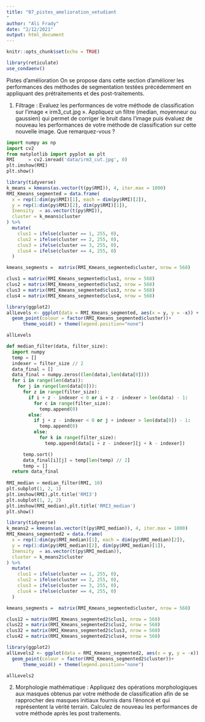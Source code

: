 ```yaml
---
title: "07_pistes_amelioration_vetudiant
"
author: "Ali Frady"
date: "2/12/2021"
output: html_document
---
```


```r
knitr::opts_chunk$set(echo = TRUE)
```

```r
library(reticulate)
use_condaenv()
```


Pistes d'amélioration
On se propose dans cette section d’améliorer les performances des méthodes de segmentation testées précédemment en appliquant des prétraitements et des post-traitements.

1) Filtrage : Evaluez les performances de votre méthode de classification sur l’image « irm3_cut.jpg ». Appliquez un filtre (median, moyenneur ou gaussien) qui permet de corriger le bruit dans l’image puis évaluez de nouveau les performances de votre méthode de classification sur cette nouvelle image. Que remarquez-vous ?
```python
import numpy as np
import cv2
from matplotlib import pyplot as plt
RMI     = cv2.imread('data/irm3_cut.jpg', 0)
plt.imshow(RMI)
plt.show()
```

```r
library(tidyverse)
k_means = kmeans(as.vector(t(py$RMI)), 4, iter.max = 1000)
RMI_Kmeans_segmented = data.frame(
  x = rep(1:dim(py$RMI)[1], each = dim(py$RMI)[2]),
  y = rep(1:dim(py$RMI)[2], dim(py$RMI)[1]),
  Inensity  = as.vector(t(py$RMI)),
  cluster = k_means$cluster
) %>%
  mutate(
    clus1 = ifelse(cluster == 1, 255, 0),
    clus2 = ifelse(cluster == 2, 255, 0),
    clus3 = ifelse(cluster == 3, 255, 0),
    clus4 = ifelse(cluster == 4, 255, 0)
  )

kmeans_segments =  matrix(RMI_Kmeans_segmented$cluster, nrow = 568)

clus1 = matrix(RMI_Kmeans_segmented$clus1, nrow = 568)
clus2 = matrix(RMI_Kmeans_segmented$clus2, nrow = 568)
clus3 = matrix(RMI_Kmeans_segmented$clus3, nrow = 568)
clus4 = matrix(RMI_Kmeans_segmented$clus4, nrow = 568)
```


```r
library(ggplot2)
allLevels <- ggplot(data = RMI_Kmeans_segmented, aes(x = y, y = -x)) + 
  geom_point(colour = factor(RMI_Kmeans_segmented$cluster))+
      theme_void() + theme(legend.position="none")

allLevels
```



```python
def median_filter(data, filter_size):
  import numpy
  temp = []
  indexer = filter_size // 2
  data_final = []
  data_final = numpy.zeros((len(data),len(data[0])))
  for i in range(len(data)):
    for j in range(len(data[0])):
      for z in range(filter_size):
        if i + z - indexer < 0 or i + z - indexer > len(data) - 1:
          for c in range(filter_size):
            temp.append(0)
        else:
          if j + z - indexer < 0 or j + indexer > len(data[0]) - 1:
            temp.append(0)
          else:
            for k in range(filter_size):
              temp.append(data[i + z - indexer][j + k - indexer])

      temp.sort()
      data_final[i][j] = temp[len(temp) // 2]
      temp = []
  return data_final
    
RMI_median = median_filter(RMI, 10)
plt.subplot(1, 2, 1)
plt.imshow(RMI),plt.title('RMI3') 
plt.subplot(1, 2, 2)
plt.imshow(RMI_median),plt.title('RMI3_median') 
plt.show()

```


```r
library(tidyverse)
k_means2 = kmeans(as.vector(t(py$RMI_median)), 4, iter.max = 1000)
RMI_Kmeans_segmented2 = data.frame(
  x = rep(1:dim(py$RMI_median)[1], each = dim(py$RMI_median)[2]),
  y = rep(1:dim(py$RMI_median)[2], dim(py$RMI_median)[1]),
  Inensity  = as.vector(t(py$RMI_median)),
  cluster = k_means2$cluster
) %>%
  mutate(
    clus1 = ifelse(cluster == 1, 255, 0),
    clus2 = ifelse(cluster == 2, 255, 0),
    clus3 = ifelse(cluster == 3, 255, 0),
    clus4 = ifelse(cluster == 4, 255, 0)
  )

kmeans_segments =  matrix(RMI_Kmeans_segmented$cluster, nrow = 568)

clus12 = matrix(RMI_Kmeans_segmented2$clus1, nrow = 568)
clus22 = matrix(RMI_Kmeans_segmented2$clus2, nrow = 568)
clus32 = matrix(RMI_Kmeans_segmented2$clus3, nrow = 568)
clus42 = matrix(RMI_Kmeans_segmented2$clus4, nrow = 568)
```

```r
library(ggplot2)
allLevels2 <- ggplot(data = RMI_Kmeans_segmented2, aes(x = y, y = -x)) + 
  geom_point(colour = factor(RMI_Kmeans_segmented2$cluster))+
      theme_void() + theme(legend.position="none")

allLevels2
```
2) Morphologie mathématique : Appliquez des opérations morphologiques aux masques obtenus par votre méthode de classification afin de se rapprocher des masques initiaux fournis dans l’énoncé et qui représentent la vérité terrain. Calculez de nouveau les performances de votre méthode après les post traitements.

```r

```